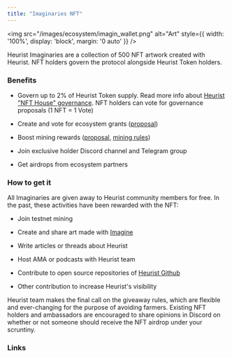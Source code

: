 ```yaml
---
title: "Imaginaries NFT"
---
```

<img
    src="/images/ecosystem/imagin_wallet.png" 
    alt="Art"
    style={{ width: '100%', display: 'block', margin: '0 auto' }}
  />

Heurist Imaginaries are a collection of 500 NFT artwork created with Heurist. NFT holders govern the protocol alongside Heurist Token holders.

### Benefits

* Govern up to 2% of Heurist Token supply. Read more info about [Heurist "NFT House" governance](https://snapshot.org/#/heurist.eth/proposal/0xe62cd6acb40b0c6c3744480982785c36c26c85b83af16007167108cffd2ae21e). NFT holders can vote for governance proposals (1 NFT = 1 Vote)

* Create and vote for ecosystem grants ([proposal](https://snapshot.org/#/heurist.eth/proposal/0xd700d60bd970206e2176ce74c3613f469e3278da056a69e044fe107c13dc4491))

* Boost mining rewards ([proposal](https://snapshot.org/#/heurist.eth/proposal/0x508c8441c2fd2c33b717489fdbd8cba9df55666d6a42310d7d837f2f5ae9a2e2), [mining rules](https://heuristai.medium.com/heurist-mining-season-2-from-pow-to-depin-bfd1a6fd9a77))

* Join exclusive holder Discord channel and Telegram group

* Get airdrops from ecosystem partners

### How to get it

All Imaginaries are given away to Heurist community members for free. In the past, these activities have been rewarded with the NFT:

* Join testnet mining

* Create and share art made with [Imagine](https://imagine.heurist.ai)

* Write articles or threads about Heurist

* Host AMA or podcasts with Heurist team

* Contribute to open source repositories of [Heurist Github](https://github.com/heurist-network)

* Other contribution to increase Heurist's visibility

Heurist team makes the final call on the giveaway rules, which are flexible and ever-changing for the purpose of avoiding farmers. Existing NFT holders and ambassadors are encouraged to share opinions in Discord on whether or not someone should receive the NFT airdrop under your scruntiny.

### Links

<CardGroup cols={1}>
  <Card
    title="Buy Heurist Imaginaries on Blur"
    icon="link"
    href="https://blur.io/collection/heurist-imaginaries"
  >
  </Card>
</CardGroup>
